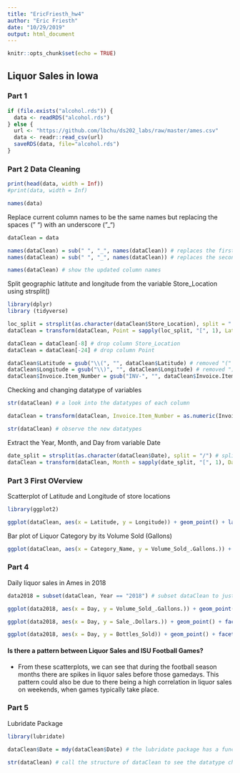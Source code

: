 ```yaml
---
title: "EricFriesth_hw4"
author: "Eric Friesth"
date: "10/29/2019"
output: html_document
---
```


```r
knitr::opts_chunk$set(echo = TRUE)
```
## Liquor Sales in Iowa 

### Part 1

```r

if (file.exists("alcohol.rds")) {
  data <- readRDS("alcohol.rds")
} else {
  url <- "https://github.com/lbchu/ds202_labs/raw/master/ames.csv"
  data <- readr::read_csv(url)
  saveRDS(data, file="alcohol.rds")
} 

```

### Part 2 Data Cleaning

```r

print(head(data, width = Inf))
#print(data, width = Inf)

names(data)

```

Replace current column names to be the same names but replacing the spaces (" ") with an underscore ("_")

```r

dataClean = data

names(dataClean) = sub(" ", "_", names(dataClean)) # replaces the first space in the column name with "_"
names(dataClean) = sub(" ", "_", names(dataClean)) # replaces the second space in the column name with "_"

names(dataClean) # show the updated column names

```

Split geographic latitute and longitude from the variable Store_Location using strsplit()

```r
library(dplyr)
library (tidyverse)

loc_split = strsplit(as.character(dataClean$Store_Location), split = " ") # split the Store Location column 
dataClean = transform(dataClean, Point = sapply(loc_split, "[", 1), Latitude = sapply(loc_split, "[", 2), Longitude = sapply(loc_split, "[", 3))

dataClean = dataClean[-8] # drop column Store_Location
dataClean = dataClean[-24] # drop column Point

dataClean$Latitude = gsub("\\(", "", dataClean$Latitude) # removed "(" from all rows in column Latitude
dataClean$Longitude = gsub("\\)", "", dataClean$Longitude) # removed ")" from all rows in column Longitude
dataClean$Invoice.Item_Number = gsub("INV-", "", dataClean$Invoice.Item_Number) # removed "INV-" from all rows in column Invoice.Item_Number

```

Checking and changing datatype of variables

```r

str(dataClean) # a look into the datatypes of each column

dataClean = transform(dataClean, Invoice.Item_Number = as.numeric(Invoice.Item_Number), Vendor_Number = as.numeric(Vendor_Number), Latitude = as.numeric(Latitude), Longitude = as.numeric(Longitude))

str(dataClean) # observe the new datatypes

```

Extract the Year, Month, and Day from variable Date

```r

date_split = strsplit(as.character(dataClean$Date), split = "/") # splits the date column into three separate ones off the character "/"
dataClean = transform(dataClean, Month = sapply(date_split, "[", 1), Day = sapply(date_split, "[", 2), Year = sapply(date_split, "[", 3))


```

### Part 3 First OVerview

Scatterplot of Latitude and Longitude of store locations

```r

library(ggplot2)

ggplot(dataClean, aes(x = Latitude, y = Longitude)) + geom_point() + labs(title = "Scatterplot of Latitude by Longitude", x = "Latitude", y = "Longitude")

```

Bar plot of Liquor Category by its Volume Sold (Gallons)

```r

ggplot(dataClean, aes(x = Category_Name, y = Volume_Sold_.Gallons.)) + geom_bar(stat = "identity") + theme(axis.text.x = element_text(angle = 90, hjust = 1, size = 3)) + labs(title = "Bar Plot of Volume sold by the Liquor Category Name", x = "Liquor Category Name", y = "Volume Sold (Gallons)") # bar plot containing the volume of liquor sold by the category name of that liquor

```

### Part 4 

Daily liquor sales in Ames in 2018

```r

data2018 = subset(dataClean, Year == "2018") # subset dataClean to just include entries from 2018

ggplot(data2018, aes(x = Day, y = Volume_Sold_.Gallons.)) + geom_point() + facet_wrap(~Month) + labs(title = "Scatterplot of Liquor Volume Sold by Day of the Month in 2018", x = "Day of the Month", y = "Volume of Liquor Sold (Gallon)") + theme(axis.text.x = element_text(angle = 90, hjust = 1, size = 4)) # scatterplot of liquor volume sold by day by month in 2018

ggplot(data2018, aes(x = Day, y = Sale_.Dollars.)) + geom_point() + facet_wrap(~Month) + labs(title = "Scatterplot of Sales by Day of the Month in 2018", x = "Day of the Month", y = "Sales (Dollars)") + theme(axis.text.x = element_text(angle = 90, hjust = 1, size = 4)) # scatterplot of sales by day by month in 2018

ggplot(data2018, aes(x = Day, y = Bottles_Sold)) + geom_point() + facet_wrap(~Month) + labs(title = "Scatterplot of Number of Sales by Day of the Month in 2018", x = "Day of the Month", y = "Number of Sales (Number of Bottles Sold)") + theme(axis.text.x = element_text(angle = 90, hjust = 1, size = 4)) # scatterplot of number of sales by day by month in 2018

```

#### Is there a pattern between Liquor Sales and ISU Football Games?

- From these scatterplots, we can see that during the football season months there are spikes in
liquor sales before those gamedays. This pattern could also be due to there being a high correlation
in liquor sales on weekends, when games typically take place.


### Part 5

Lubridate Package

```r

library(lubridate) 

dataClean$Date = mdy(dataClean$Date) # the lubridate package has a function "mdy" meaning Month Day Year to convert the chr type Date to a Date type Date column

str(dataClean) # call the structure of dataClean to see the datatype change of date

```











